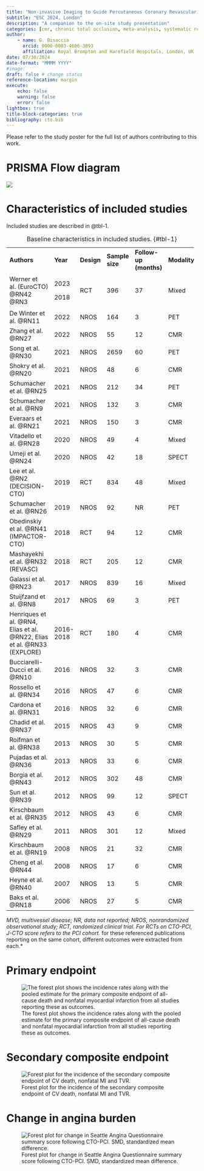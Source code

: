 ```yaml
---
title: "Non-invasive Imaging to Guide Percutaneous Coronary Revascularization in Chronic Total Occlusion: a Systematic Review and Meta-Analysis"
subtitle: "ESC 2024, London"
description: "A companion to the on-site study presentation"
categories: [cmr, chronic total occlusion, meta-analysis, systematic review]
author: 
    - name: G. Bisaccia
      orcid: 0000-0003-4606-3093
      affiliation: Royal Brompton and Harefield Hospitals, London, UK
date: 07/30/2024
date-format: "MMMM YYYY"
#image: 
draft: false # change status
reference-location: margin
execute:
    echo: false
    warning: false
    error: false
lightbox: true
title-block-categories: true
bibliography: cto.bib
---
```

Please refer to the study poster for the full list of authors contributing to this work.

# PRISMA Flow diagram

![](images/PRISMA.png)

# Characteristics of included studies

Included studies are described in @tbl-1.

+--------------------------------------------------------------------------+-----------+------------+-----------------+------------------------+--------------+
| **Authors**                                                              | **Year**  | **Design** | **Sample size** | **Follow-up (months)** | **Modality** |
+--------------------------------------------------------------------------+-----------+------------+-----------------+------------------------+--------------+
| Werner et al. (EuroCTO) @RN42 @RN3                                       | 2023      | RCT        | 396             | 37                     | Mixed        |
|                                                                          |           |            |                 |                        |              |
|                                                                          | 2018      |            |                 |                        |              |
+--------------------------------------------------------------------------+-----------+------------+-----------------+------------------------+--------------+
| De Winter et al. @RN11                                                   | 2022      | NROS       | 164             | 3                      | PET          |
+--------------------------------------------------------------------------+-----------+------------+-----------------+------------------------+--------------+
| Zhang et al. @RN27                                                       | 2022      | NROS       | 55              | 12                     | CMR          |
+--------------------------------------------------------------------------+-----------+------------+-----------------+------------------------+--------------+
| Song et al. @RN30                                                        | 2021      | NROS       | 2659            | 60                     | PET          |
+--------------------------------------------------------------------------+-----------+------------+-----------------+------------------------+--------------+
| Shokry et al. @RN20                                                      | 2021      | NROS       | 48              | 6                      | CMR          |
+--------------------------------------------------------------------------+-----------+------------+-----------------+------------------------+--------------+
| Schumacher et al. @RN25                                                  | 2021      | NROS       | 212             | 34                     | PET          |
+--------------------------------------------------------------------------+-----------+------------+-----------------+------------------------+--------------+
| Schumacher et al. @RN9                                                   | 2021      | NROS       | 132             | 3                      | CMR          |
+--------------------------------------------------------------------------+-----------+------------+-----------------+------------------------+--------------+
| Everaars et al. @RN21                                                    | 2021      | NROS       | 150             | 3                      | CMR          |
+--------------------------------------------------------------------------+-----------+------------+-----------------+------------------------+--------------+
| Vitadello et al. @RN28                                                   | 2020      | NROS       | 49              | 4                      | Mixed        |
+--------------------------------------------------------------------------+-----------+------------+-----------------+------------------------+--------------+
| Umeji et al. @RN24                                                       | 2020      | NROS       | 42              | 18                     | SPECT        |
+--------------------------------------------------------------------------+-----------+------------+-----------------+------------------------+--------------+
| Lee et al. @RN2 (DECISION-CTO)                                           | 2019      | RCT        | 834             | 48                     | Mixed        |
+--------------------------------------------------------------------------+-----------+------------+-----------------+------------------------+--------------+
| Schumacher et al. @RN26                                                  | 2019      | NROS       | 92              | NR                     | PET          |
+--------------------------------------------------------------------------+-----------+------------+-----------------+------------------------+--------------+
| Obedinskiy et al. @RN41\                                                 | 2018      | RCT        | 94              | 12                     | CMR          |
| (IMPACTOR-CTO)                                                           |           |            |                 |                        |              |
+--------------------------------------------------------------------------+-----------+------------+-----------------+------------------------+--------------+
| Mashayekhi et al. @RN32 (REVASC)                                         | 2018      | RCT        | 205             | 12                     | CMR          |
+--------------------------------------------------------------------------+-----------+------------+-----------------+------------------------+--------------+
| Galassi et al. @RN23                                                     | 2017      | NROS       | 839             | 16                     | Mixed        |
+--------------------------------------------------------------------------+-----------+------------+-----------------+------------------------+--------------+
| Stuijfzand et al. @RN8                                                   | 2017      | NROS       | 69              | 3                      | PET          |
+--------------------------------------------------------------------------+-----------+------------+-----------------+------------------------+--------------+
| Henriques et al. @RN4, Elias et al. @RN22, Elias et al. @RN33 (EXPLORE)\ | 2016-2018 | RCT        | 180             | 4                      | CMR          |
+--------------------------------------------------------------------------+-----------+------------+-----------------+------------------------+--------------+
| Bucciarelli-Ducci et al. @RN10                                           | 2016      | NROS       | 32              | 3                      | CMR          |
+--------------------------------------------------------------------------+-----------+------------+-----------------+------------------------+--------------+
| Rossello et al. @RN34                                                    | 2016      | NROS       | 47              | 6                      | CMR          |
+--------------------------------------------------------------------------+-----------+------------+-----------------+------------------------+--------------+
| Cardona et al. @RN31                                                     | 2016      | NROS       | 32              | 6                      | CMR          |
+--------------------------------------------------------------------------+-----------+------------+-----------------+------------------------+--------------+
| Chadid et al. @RN37                                                      | 2015      | NROS       | 43              | 9                      | CMR          |
+--------------------------------------------------------------------------+-----------+------------+-----------------+------------------------+--------------+
| Roifman et al. @RN38                                                     | 2013      | NROS       | 30              | 5                      | CMR          |
+--------------------------------------------------------------------------+-----------+------------+-----------------+------------------------+--------------+
| Pujadas et al. @RN36                                                     | 2013      | NROS       | 33              | 6                      | CMR          |
+--------------------------------------------------------------------------+-----------+------------+-----------------+------------------------+--------------+
| Borgia et al. @RN43                                                      | 2012      | NROS       | 302             | 48                     | CMR          |
+--------------------------------------------------------------------------+-----------+------------+-----------------+------------------------+--------------+
| Sun et al. @RN39                                                         | 2012      | NROS       | 99              | 12                     | SPECT        |
+--------------------------------------------------------------------------+-----------+------------+-----------------+------------------------+--------------+
| Kirschbaum et al. @RN35                                                  | 2012      | NROS       | 43              | 6                      | CMR          |
+--------------------------------------------------------------------------+-----------+------------+-----------------+------------------------+--------------+
| Safley et al. @RN29                                                      | 2011      | NROS       | 301             | 12                     | Mixed        |
+--------------------------------------------------------------------------+-----------+------------+-----------------+------------------------+--------------+
| Kirschbaum et al. @RN19                                                  | 2008      | NROS       | 21              | 32                     | CMR          |
+--------------------------------------------------------------------------+-----------+------------+-----------------+------------------------+--------------+
| Cheng et al. @RN44                                                       | 2008      | NROS       | 17              | 6                      | CMR          |
+--------------------------------------------------------------------------+-----------+------------+-----------------+------------------------+--------------+
| Heyne et al. @RN40                                                       | 2007      | NROS       | 13              | 5                      | CMR          |
+--------------------------------------------------------------------------+-----------+------------+-----------------+------------------------+--------------+
| Baks et al. @RN18                                                        | 2006      | NROS       | 27              | 5                      | CMR          |
+--------------------------------------------------------------------------+-----------+------------+-----------------+------------------------+--------------+

: Baseline characteristics in included studies. {#tbl-1}

*MVD, multivessel disease; NR, data not reported; NROS, nonrandomized observational study; RCT, randomized clinical trial. For RCTs on CTO-PCI, J-CTO score refers to the PCI cohort. * for these referenced publications reporting on the same cohort, different outcomes were extracted from each.*

# Primary endpoint

![The forest plot shows the incidence rates along with the pooled estimate for the primary composite endpoint of all-cause death and nonfatal myocardial infarction from all studies reporting these as outcomes.](images/primary.png)

# Secondary composite endpoint

![Forest plot for the incidence of the secondary composite endpoint of CV death, nonfatal MI and TVR.](images/secondary.png)

# Change in angina burden

![Forest plot for change in Seattle Angina Questionnaire summary score following CTO-PCI. SMD, standardized mean difference.](images/saq.png)